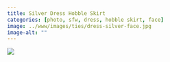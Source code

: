 ```yaml
---
title: Silver Dress Hobble Skirt
categories: [photo, sfw, dress, hobble skirt, face]
image: ../www/images/ties/dress-silver-face.jpg
image-alt: ""
---
```


![](../www/images/ties/dress-silver-face.jpg)

